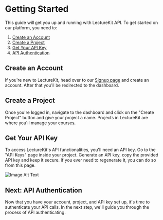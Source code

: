 # Getting Started

This guide will get you up and running with LectureKit API. To get started on our platform, you need to:

1. [Create an Account](#create-an-account)
2. [Create a Project](#create-a-project)
3. [Get Your API Key](#get-your-api-key)
4. [API Authentication](#next-api-authentication)


## Create an Account

If you're new to LectureKit, head over to our [Signup page](https://www.lecturekit.io/sign-up) and create an account. After that you'll be redirected to the dashboard.

## Create a Project

Once you're logged in, navigate to the dashboard and click on the "Create Project" button and give your project a name. Projects in LectureKit are where you'll manage your courses.

## Get Your API Key

To access LectureKit's API functionalities, you'll need an API key. Go to the "API Keys" page inside your project. Generate an API key, copy the provided API key and keep it secure. If you ever need to regenerate it, you can do so from this page.

<div style={{ marginTop:'20px', border:'1px solid #e1e1e1', borderRadius: '5px', overflow: 'hidden', maxWidth: '600px' }}>
  <img src={"api-key.png"} alt="Image Alt Text"  />
</div>


## Next: API Authentication

Now that you have your account, project, and API key set up, it's time to authenticate your API calls. In the next step, we'll guide you through the process of API authenticating.
